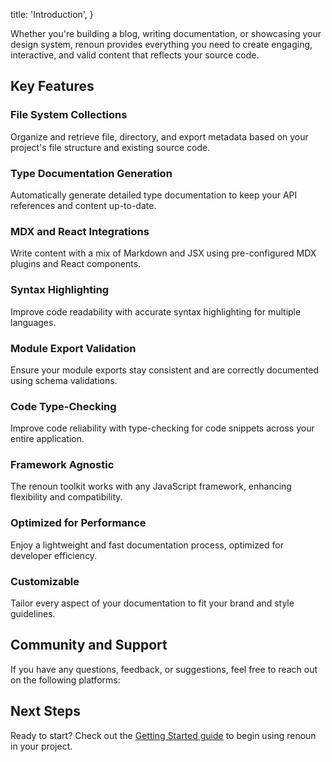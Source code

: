 
  title: 'Introduction',
}

Whether you're building a blog, writing documentation, or showcasing your design system, renoun provides everything you need to create engaging, interactive, and valid content that reflects your source code.

## Key Features

### File System Collections

Organize and retrieve file, directory, and export metadata based on your project's file structure and existing source code.

### Type Documentation Generation

Automatically generate detailed type documentation to keep your API references and content up-to-date.

### MDX and React Integrations

Write content with a mix of Markdown and JSX using pre-configured MDX plugins and React components.

### Syntax Highlighting

Improve code readability with accurate syntax highlighting for multiple languages.

### Module Export Validation

Ensure your module exports stay consistent and are correctly documented using schema validations.

### Code Type-Checking

Improve code reliability with type-checking for code snippets across your entire application.

### Framework Agnostic

The renoun toolkit works with any JavaScript framework, enhancing flexibility and compatibility.

### Optimized for Performance

Enjoy a lightweight and fast documentation process, optimized for developer efficiency.

### Customizable

Tailor every aspect of your documentation to fit your brand and style guidelines.

## Community and Support

If you have any questions, feedback, or suggestions, feel free to reach out on the following platforms:

<Socials />

## Next Steps

Ready to start? Check out the [Getting Started guide](/docs/getting-started) to begin using renoun in your project.
